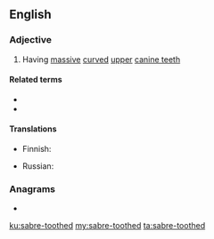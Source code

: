 {{also|sabretoothed}}
==English==

===Adjective===
{{en-adj|-}}

# Having [[massive]] [[curved]] [[upper]] [[canine teeth]]

====Related terms====
* {{l|en|sarbe-toothed cat}}
* {{l|en|sabre-toothed tiger}}

====Translations====
{{trans-top|having massive curved upper canine teeth}}
* Finnish: {{t|fi|sapelihampainen}}
{{trans-mid}}
* Russian: {{t+|ru|саблезу́бый}}
{{trans-bottom}}

===Anagrams===
* {{l|en|saber-toothed}}

[[ku:sabre-toothed]]
[[my:sabre-toothed]]
[[ta:sabre-toothed]]